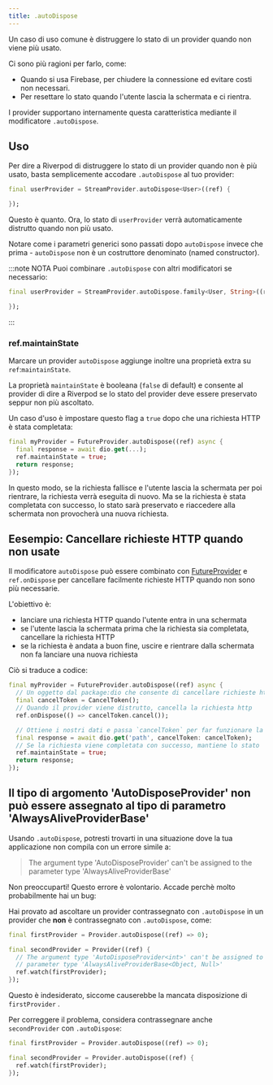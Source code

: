 ```yaml
---
title: .autoDispose
---
```



Un caso di uso comune è distruggere lo stato di un provider quando non viene più usato.

Ci sono più ragioni per farlo, come:

- Quando si usa Firebase, per chiudere la connessione ed evitare costi non necessari.
- Per resettare lo stato quando l'utente lascia la schermata e ci rientra.

I provider supportano internamente questa caratteristica mediante il modificatore `.autoDispose`.

## Uso

Per dire a Riverpod di distruggere lo stato di un provider quando non è più usato, 
basta semplicemente accodare `.autoDispose` al tuo provider:

```dart
final userProvider = StreamProvider.autoDispose<User>((ref) {

});
```

Questo è quanto. Ora, lo stato di `userProvider` verrà automaticamente distrutto quando 
non più usato.

Notare come i parametri generici sono passati dopo `autoDispose` invece che prima - 
`autoDispose` non è un costruttore denominato (named constructor).

:::note NOTA
Puoi combinare `.autoDispose` con altri modificatori se necessario:

```dart
final userProvider = StreamProvider.autoDispose.family<User, String>((ref, id) {

});
```

:::

### ref.maintainState

Marcare un provider `autoDispose` aggiunge inoltre una proprietà extra su `ref`:`maintainState`.

La proprietà `maintainState` è booleana (`false` di default) e consente al provider 
di dire a Riverpod se lo stato del provider deve essere preservato seppur non più ascoltato.

Un caso d'uso è impostare questo flag a `true` dopo che una richiesta HTTP è stata completata:

```dart
final myProvider = FutureProvider.autoDispose((ref) async {
  final response = await dio.get(...);
  ref.maintainState = true;
  return response;
});
```

In questo modo, se la richiesta fallisce e l'utente lascia la schermata per poi rientrare, 
la richiesta verrà eseguita di nuovo. Ma se la richiesta è stata completata con successo, 
lo stato sarà preservato e riaccedere alla schermata non provocherà una nuova richiesta.

## Eesempio: Cancellare richieste HTTP quando non usate

Il modificatore `autoDispose` può essere combinato con [FutureProvider] e `ref.onDispose` 
per cancellare facilmente richieste HTTP quando non sono più necessarie.

L'obiettivo è:

- lanciare una richiesta HTTP quando l'utente entra in una schermata
- se l'utente lascia la schermata prima che la richiesta sia completata, cancellare la richiesta HTTP
- se la richiesta è andata a buon fine, uscire e rientrare dalla schermata non fa lanciare una nuova richiesta

Ciò si traduce a codice:

```dart
final myProvider = FutureProvider.autoDispose((ref) async {
  // Un oggetto dal package:dio che consente di cancellare richieste http
  final cancelToken = CancelToken();
  // Quando il provider viene distrutto, cancella la richiesta http
  ref.onDispose(() => cancelToken.cancel());

  // Ottiene i nostri dati e passa `cancelToken` per far funzionare la cancellazione
  final response = await dio.get('path', cancelToken: cancelToken);
  // Se la richiesta viene completata con successo, mantiene lo stato
  ref.maintainState = true;
  return response;
});
```

## Il tipo di argomento 'AutoDisposeProvider' non può essere assegnato al tipo di parametro 'AlwaysAliveProviderBase'

Usando `.autoDispose`, potresti trovarti in una situazione dove la tua applicazione 
non compila con un errore simile a:

> The argument type 'AutoDisposeProvider' can't be assigned to the parameter
> type 'AlwaysAliveProviderBase'

Non preoccuparti! Questo errore è volontario. Accade perchè molto probabilmente hai un bug:

Hai provato ad ascoltare un provider contrassegnato con `.autoDispose` in un provider 
che **non** è contrassegnato con `.autoDispose`, come:

```dart
final firstProvider = Provider.autoDispose((ref) => 0);

final secondProvider = Provider((ref) {
  // The argument type 'AutoDisposeProvider<int>' can't be assigned to the
  // parameter type 'AlwaysAliveProviderBase<Object, Null>'
  ref.watch(firstProvider);
});
```

Questo è indesiderato, siccome causerebbe la mancata disposizione di `firstProvider` .

Per correggere il problema, considera contrassegnare anche `secondProvider` con `.autoDispose`:

```dart
final firstProvider = Provider.autoDispose((ref) => 0);

final secondProvider = Provider.autoDispose((ref) {
  ref.watch(firstProvider);
});
```
[futureprovider]: ../../providers/future_provider